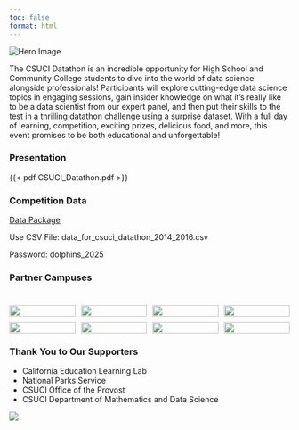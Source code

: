 ```yaml
---
toc: false
format: html
---
```


<div class="hero-container">
  <img src="img/hero.png" alt="Hero Image" class="hero-img">
</div>

The CSUCI Datathon is an incredible opportunity for High School and Community College students to dive into the world of data science alongside professionals! Participants will explore cutting-edge data science topics in engaging sessions, gain insider knowledge on what it’s really like to be a data scientist from our expert panel, and then put their skills to the test in a thrilling datathon challenge using a surprise dataset. With a full day of learning, competition, exciting prizes, delicious food, and more, this event promises to be both educational and unforgettable!


### Presentation

{{< pdf CSUCI_Datathon.pdf >}}


::: {.callout-tip icon="false"}
### Competition Data

[Data Package](https://csuci-my.sharepoint.com/:u:/g/personal/isaac_quintanillasalinas_csuci_edu/ETOcmZfhgoRIlBCQX0zcBDgBbggctMgHZ3jEekb51oV2og?e=FS57h4)


Use CSV File: data_for_csuci_datathon_2014_2016.csv

Password: dolphins_2025

:::

### Partner Campuses


<div style="margin-top: 40px; display: grid; grid-template-columns: repeat(4, 1fr); gap: 10px;">

<div><img src="img/CPP.jpeg" width="100%" /></div>
<div><img src="img/CSUCI.png" width="100%" /></div>
<div><img src="img/LBSU.png" width="100%" /></div>
<div><img src="img/LACC.jpg" width="100%" /></div>
<div><img src="img/LBCC.png" width="100%" /></div>
<div><img src="img/MESA.jpeg" width="100%" /></div>
<div><img src="img/sdsu.png" width="100%" /></div>
<div><img src="img/ucsb.gif" width="100%" /></div>

</div>


### Thank You to Our Supporters

- California Education Learning Lab
- National Parks Service
- CSUCI Office of the Provost
- CSUCI Department of Mathematics and Data Science







![](/img/logo_2.png){align="center"}